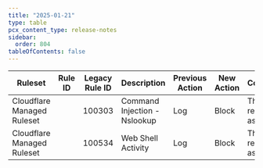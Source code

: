 ```yaml
---
title: "2025-01-21"
type: table
pcx_content_type: release-notes
sidebar:
  order: 804
tableOfContents: false
---
```



<table style="width: 100%">
	<thead>
		<tr>
			<th>Ruleset</th>
			<th>Rule ID</th>
			<th>Legacy Rule ID</th>
			<th>Description</th>
			<th>Previous Action</th>
			<th>New Action</th>
			<th>Comments</th>
		</tr>
	</thead>
	<tbody>
		<tr>
			<td>Cloudflare Managed Ruleset</td>
			<td>
				<RuleID id="f4a310393c564d50bd585601b090ba9a" />
			</td>
			<td>100303</td>
			<td>Command Injection - Nslookup</td>
			<td>Log</td>
			<td>Block</td>
			<td>
				This was released as <RuleID id="aad6f9f85e034022b6a8dee4b8d152f4" />
			</td>
		</tr>
		<tr>
			<td>Cloudflare Managed Ruleset</td>
			<td>
				<RuleID id="fd5d5678ce594ea898aa9bf149e6b538" />
			</td>
			<td>100534</td>
			<td>Web Shell Activity</td>
			<td>Log</td>
			<td>Block</td>
			<td>
				This was released as <RuleID id="39c8f6066c19466ea084e51e82fe4e7f" />
			</td>
		</tr>
	</tbody>
</table>

